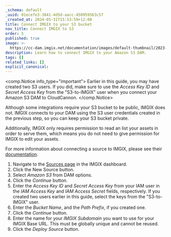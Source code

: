 ```yaml
---
_schema: default
_uuid: 01ecefe3-3841-4d5d-aacc-450959563c57
_created_at: 2024-05-31T15:53:59+12:00
title: Connect IMGIX to your S3 bucket
nav_title: Connect IMGIX to S3
order: 5
published: true
image: >-
  https://cc-dam.imgix.net/documentation/images/default-thumbnail/2023-Q4/CloudCannon-Documentation-Thumbnail.png
description: Learn how to connect IMGIX to your Amazon S3 DAM.
tags: []
related_links: []
explicit_canonical:
---
```

<comp.Notice info_type="important">
  Earlier in this guide, you may have created two S3 users. If you did, make sure to use the *Access Key ID* and *Secret Access Key* from the "S3-to-IMGIX" user when you connect your Amazon S3 DAM to CloudCannon.
</comp.Notice>

Although some integrations require your S3 bucket to be public, IMGIX does not. IMGIX connects to your DAM using the S3 user credentials created in the previous step, so you can keep your S3 bucket private.

Additionally, IMGIX only requires permission to read an list your assets in order to serve them, which means you do not need to give permission for IMGIX to edit your assets.

For more information about connecting a source to IMGIX, please see their <a href="https://docs.imgix.com/getting-started/setup/creating-sources/amazon-s3" target="_blank" rel="noopener">documentation</a>.

1. Navigate to the <a href="https://dashboard.imgix.com/sources" target="_blank" rel="noopener">Sources page</a> in the IMGIX dashboard.
2. Click the New Source button.
3. Select *Amazon S3* from DAM options.
4. Click the *Continue* button.
5. Enter the *Access Key ID* and *Secret Access Key* from your IAM user in the *IAM Access Key* and *IAM Access Secret* fields, respectively. If you created two users earlier in this guide, select the keys from the "S3-to-IMGIX" user.
6. Enter the *Bucket Name*, and the *Path Prefix*, if you created one.
7. Click the *Continue* button.
8. Enter the name for your *IMGIX Subdomain* you want to use for your IMGIX Base URL. This must be globally unique and cannot be reused.
9. Click the *Deploy Source* button.